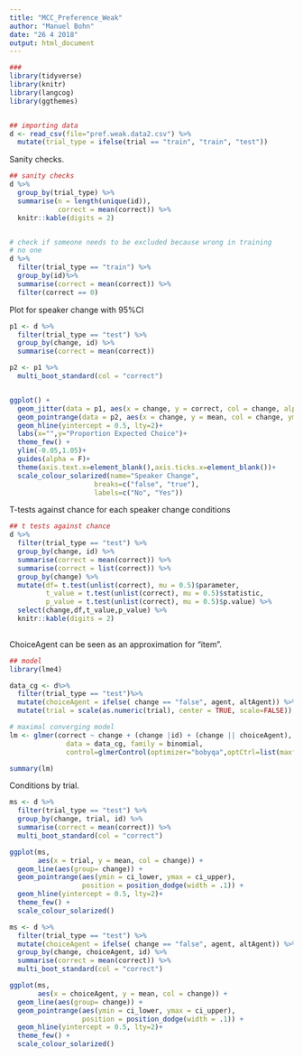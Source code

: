 ```yaml
---
title: "MCC_Preference_Weak"
author: "Manuel Bohn"
date: "26 4 2018"
output: html_document
---
```


```r
###
library(tidyverse)
library(knitr)
library(langcog)
library(ggthemes)


## importing data
d <- read_csv(file="pref.weak.data2.csv") %>%
  mutate(trial_type = ifelse(trial == "train", "train", "test"))

```

Sanity checks.
```r

## sanity checks
d %>%
  group_by(trial_type) %>%
  summarise(n = length(unique(id)), 
            correct = mean(correct)) %>%
  knitr::kable(digits = 2)


# check if someone needs to be excluded because wrong in training
# no one
d %>%
  filter(trial_type == "train") %>%
  group_by(id)%>%
  summarise(correct = mean(correct)) %>%
  filter(correct == 0)

```

Plot for speaker change with 95%CI
```r

p1 <- d %>%
  filter(trial_type == "test") %>%
  group_by(change, id) %>%
  summarise(correct = mean(correct)) 

p2 <- p1 %>%
  multi_boot_standard(col = "correct")


ggplot() +
  geom_jitter(data = p1, aes(x = change, y = correct, col = change, alpha = .2),width = .3,height = .025)+
  geom_pointrange(data = p2, aes(x = change, y = mean, col = change, ymin = ci_lower, ymax = ci_upper),size = .8)+
  geom_hline(yintercept = 0.5, lty=2)+
  labs(x="",y="Proportion Expected Choice")+
  theme_few() + 
  ylim(-0.05,1.05)+
  guides(alpha = F)+ 
  theme(axis.text.x=element_blank(),axis.ticks.x=element_blank())+
  scale_colour_solarized(name="Speaker Change",
                     breaks=c("false", "true"),
                     labels=c("No", "Yes"))
```

T-tests against chance for each speaker change conditions
```r
## t tests against chance
d %>%
  filter(trial_type == "test") %>%
  group_by(change, id) %>%
  summarise(correct = mean(correct)) %>%
  summarise(correct = list(correct)) %>%
  group_by(change) %>%
  mutate(df= t.test(unlist(correct), mu = 0.5)$parameter,
         t_value = t.test(unlist(correct), mu = 0.5)$statistic,
         p_value = t.test(unlist(correct), mu = 0.5)$p.value) %>%
  select(change,df,t_value,p_value) %>%
  knitr::kable(digits = 2)
 
```

ChoiceAgent can be seen as an approximation for "item".

```r
## model
library(lme4)

data_cg <- d%>%
  filter(trial_type == "test")%>%
  mutate(choiceAgent = ifelse( change == "false", agent, altAgent)) %>%
  mutate(trial = scale(as.numeric(trial), center = TRUE, scale=FALSE))

# maximal converging model
lm <- glmer(correct ~ change + (change |id) + (change || choiceAgent), 
              data = data_cg, family = binomial, 
              control=glmerControl(optimizer="bobyqa",optCtrl=list(maxfun=2e5)))

summary(lm)
```

Conditions by trial.
```r
ms <- d %>%
  filter(trial_type == "test") %>%
  group_by(change, trial, id) %>%
  summarise(correct = mean(correct)) %>%
  multi_boot_standard(col = "correct")

ggplot(ms, 
       aes(x = trial, y = mean, col = change)) +
  geom_line(aes(group= change)) + 
  geom_pointrange(aes(ymin = ci_lower, ymax = ci_upper), 
                  position = position_dodge(width = .1)) + 
  geom_hline(yintercept = 0.5, lty=2)+
  theme_few() + 
  scale_colour_solarized()
```

```r
ms <- d %>%
  filter(trial_type == "test") %>%
  mutate(choiceAgent = ifelse( change == "false", agent, altAgent)) %>%
  group_by(change, choiceAgent, id) %>%
  summarise(correct = mean(correct)) %>%
  multi_boot_standard(col = "correct")

ggplot(ms, 
       aes(x = choiceAgent, y = mean, col = change)) +
  geom_line(aes(group= change)) + 
  geom_pointrange(aes(ymin = ci_lower, ymax = ci_upper), 
                  position = position_dodge(width = .1)) + 
  geom_hline(yintercept = 0.5, lty=2)+
  theme_few() + 
  scale_colour_solarized()
```





